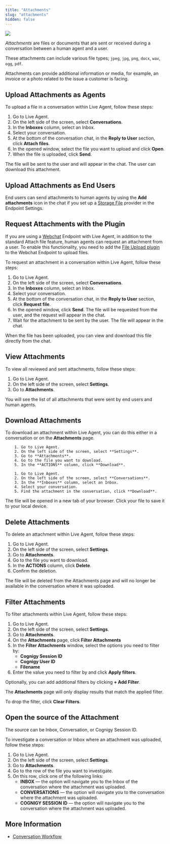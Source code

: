 ```yaml
---
title: "Attachments"
slug: "attachments"
hidden: false
---
```


<a href="/release-notes/4.70"><img noZoom src="https://img.shields.io/badge/Updated in-v4.70-blue.svg" /></a>


_Attachments_ are files or documents that are sent or received during a conversation between a human agent and a user.

These attachments can include various file types; `jpeg`, `jpg`, `png`, `docx`, `wav`, `ogg`, `pdf`.

Attachments can provide additional information or media, for example, an invoice or a photo related to the issue a customer is facing.

## Upload Attachments as Agents

To upload a file in a conversation within Live Agent, follow these steps:

1. Go to Live Agent.
2. On the left side of the screen, select **Conversations**.
3. In the **Inboxes** column, select an Inbox.
4. Select your conversation.
5. At the bottom of the conversation chat, in the **Reply to User** section, click **Attach files**.
6. In the opened window, select the file you want to upload and click **Open**.
7. When the file is uploaded, click **Send**.

The file will be sent to the user and will appear in the chat. The user can download this attachment.

## Upload Attachments as End Users

End users can send attachments to human agents by using the **Add attachments** icon in the chat if you set up a [Storage File](/ai/agents/deploy/endpoints/file-storage) provider in the Endpoint Settings.

## Request Attachments with the Plugin

If you are using a [Webchat](/webchat/overview) Endpoint with Live Agent, in addition to the standard Attach file feature, human agents can request an attachment from a user. To enable this functionality, you need to add the [File Upload plugin](https://github.com/Cognigy/WebchatPlugins/tree/master/plugins/file-upload) to the Webchat Endpoint to upload files.

To request an attachment in a conversation within Live Agent, follow these steps:

1. Go to Live Agent.
2. On the left side of the screen, select **Conversations**.
3. In the **Inboxes** column, select an Inbox.
4. Select your conversation.
5. At the bottom of the conversation chat, in the **Reply to User** section, click **Request file**.
6. In the opened window, click **Send**. The file will be requested from the user, and the request will appear in the chat.
7. Wait for the attachment to be sent by the user. The file will appear in the chat.

When the file has been uploaded, you can view and download this file directly from the chat.

## View Attachments

To view all reviewed and sent attachments, follow these steps:

1. Go to Live Agent.
2. On the left side of the screen, select **Settings**.
3. Go to **Attachments**.

You will see the list of all attachments that were sent by end users and human agents.

## Download Attachments

To download an attachment within Live Agent, you can do this either in a conversation or on the **Attachments** page.

<Tabs>
  <Tab title="Attachment Page">

        1. Go to Live Agent.
        2. On the left side of the screen, select **Settings**.
        3. Go to **Attachments**.
        4. Go to the file you want to download.
        5. In the **ACTIONS** column, click **Download**.  
  </Tab>
  <Tab title="Conversation Page">

        1. Go to Live Agent.
        2. On the left side of the screen, select **Conversations**.
        3. In the **Inboxes** column, select an Inbox.
        4. Select your conversation.
        5. Find the attachment in the conversation, click **Download**.
  </Tab>
</Tabs>

The file will be opened in a new tab of your browser. Click your file to save it to your local device.

## Delete Attachments

To delete an attachment within Live Agent, follow these steps:

1. Go to Live Agent.
2. On the left side of the screen, select **Settings**.
3. Go to **Attachments**.
4. Go to the file you want to download.
5. In the **ACTIONS** column, click **Delete**.  
6. Confirm the deletion.

The file will be deleted from the Attachments page and will no longer be available in the conversation where it was uploaded.

## Filter Attachments

To filter attachments within Live Agent, follow these steps:

1. Go to Live Agent.
2. On the left side of the screen, select **Settings**.
3. Go to **Attachments**.
4. On the **Attachments** page, click **Filter Attachments**
5. In the **Filter Attachments** window, select the options you need to filter by: 
    - **Cognigy Session ID**
    - **Cognigy User ID**
    - **Filename**
6. Enter the value you need to filter by and click **Apply filters**.

Optionally, you can add additional filters by clicking **+ Add Filter**.

The **Attachments** page will only display results that match the applied filter.

To drop the filter, click **Clear Filters**.

## Open the source of the Attachment

The source can be Inbox, Conversation, or Cognigy Session ID.

To investigate a conversation or Inbox where an attachment was uploaded, follow these steps:

1. Go to Live Agent.
2. On the left side of the screen, select **Settings**.
3. Go to **Attachments**.
4. Go to the row of the file you want to investigate.
5. On this row, click one of the following links:
    - **INBOX** — the option will navigate you to the Inbox of the conversation where the attachment was uploaded.
    - **CONVERSATIONS** — the option will navigate you to the conversation where the attachment was uploaded.
    - **COGNIGY SESSION ID** — the option will navigate you to the conversation where the attachment was uploaded.

## More Information

- [Conversation Workflow](/live-agent/conversation/overview)